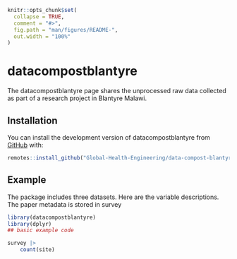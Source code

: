 <!-- README.md is generated from README.Rmd. Please edit that file -->

```r
knitr::opts_chunk$set(
  collapse = TRUE,
  comment = "#>",
  fig.path = "man/figures/README-",
  out.width = "100%"
)
```

# datacompostblantyre

<!-- badges: start -->
<!-- badges: end -->

The datacompostblantyre page shares the unprocessed raw data collected as part 
of a research project in Blantyre Malawi.

## Installation

You can install the development version of datacompostblantyre from [GitHub](https://github.com/) with:

``` r
remotes::install_github("Global-Health-Engineering/data-compost-blantyre-malawi")
```

## Example

The package includes three datasets. Here are the variable descriptions. The paper metadata is stored in survey

```r
library(datacompostblantyre)
library(dplyr)
## basic example code

survey |> 
    count(site)
```


